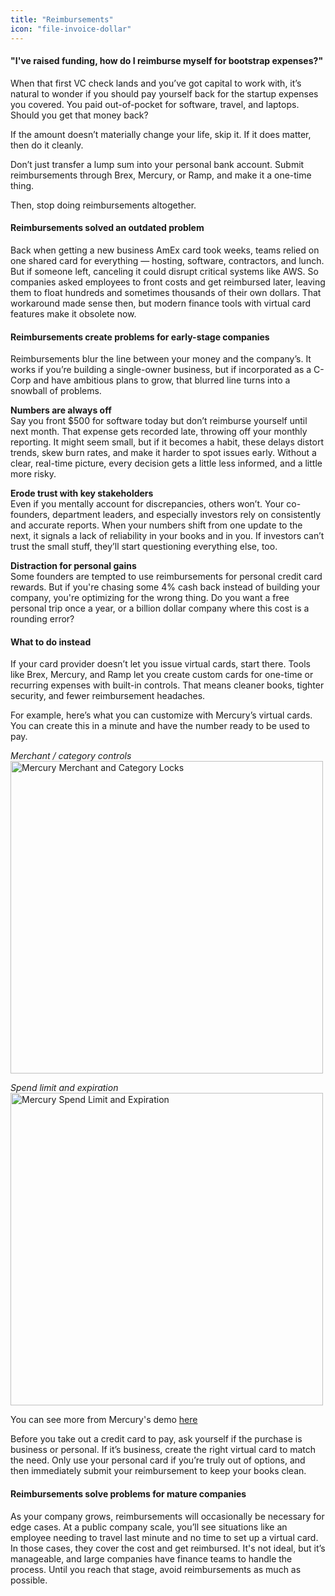 ```yaml
---
title: "Reimbursements"
icon: "file-invoice-dollar"
---
```


#### "I've raised funding, how do I reimburse myself for bootstrap expenses?"

When that first VC check lands and you’ve got capital to work with, it’s natural to wonder
if you should pay yourself back for the startup expenses you covered. You paid out-of-pocket
for software, travel, and laptops. Should you get that money back?

<Tip>If the amount doesn’t materially change your life, skip it. If it does matter, then do it cleanly.</Tip>

Don’t just transfer a lump sum into your personal bank account.
Submit reimbursements through Brex, Mercury, or Ramp, and make it a one-time thing.

Then, stop doing reimbursements altogether.

#### Reimbursements solved an outdated problem

Back when getting a new business AmEx card took weeks, teams relied on one shared card for everything
— hosting, software, contractors, and lunch. But if someone left, canceling it could disrupt critical
systems like AWS. So companies asked employees to front costs and get reimbursed later, leaving them to
float hundreds and sometimes thousands of their own dollars. That workaround made sense then, but modern
finance tools with virtual card features make it obsolete now.

#### Reimbursements create problems for early-stage companies
Reimbursements blur the line between your money and the company’s. It works if you’re building a
single-owner business, but if incorporated as a C-Corp and have ambitious plans to grow, that blurred
line turns into a snowball of problems. 

**Numbers are always off**  
Say you front $500 for software today but don’t reimburse yourself until next month. That expense
gets recorded late, throwing off your monthly reporting. It might seem small, but if it becomes a habit, these delays distort trends, skew burn rates, and make it harder to spot issues early. Without a clear, real-time picture, every decision gets a little less informed, and a little more risky. 

**Erode trust with key stakeholders**  
Even if you mentally account for discrepancies, others won’t. Your co-founders, department leaders,
and especially investors rely on consistently and accurate reports. When your numbers shift
from one update to the next, it signals a lack of reliability in your books and in you.
If investors can’t trust the small stuff, they’ll start questioning everything else, too. 

**Distraction for personal gains**  
Some founders are tempted to use reimbursements for personal credit card rewards.
But if you're chasing some 4% cash back instead of building your company, you're optimizing for the wrong thing. Do you want a free personal trip once a year, or a billion dollar company where this cost is a rounding error?

#### What to do instead
If your card provider doesn’t let you issue virtual cards, start there. Tools like Brex,
Mercury, and Ramp let you create custom cards for one-time or recurring expenses with built-in controls.
That means cleaner books, tighter security, and fewer reimbursement headaches. 

For example, here’s what you can customize with Mercury’s virtual cards.
You can create this in a minute and have the number ready to be used to pay.

*Merchant / category controls*
<img width="500" src="/images/reimbursements_merchant_category_lock.gif" alt="Mercury Merchant and Category Locks" />

*Spend limit and expiration*
<img width="500" src="/images/reimbursements_limits_locks.gif" alt="Mercury Spend Limit and Expiration" />

You can see more from Mercury's demo [here](https://demo.mercury.com/issue-card)

Before you take out a credit card to pay, ask yourself if the purchase is business or personal.
If it’s business, create the right virtual card to match the need. Only use your personal card if
you’re truly out of options, and then immediately submit your reimbursement to keep your books clean. 

#### Reimbursements solve problems for mature companies
As your company grows, reimbursements will occasionally be necessary for edge cases. At a public company
scale, you’ll see situations like an employee needing to travel last minute and no time to set up a
virtual card. In those cases, they cover the cost and get reimbursed. It's not ideal, but it’s manageable,
and large companies have finance teams to handle the process. Until you reach that stage, avoid reimbursements
as much as possible. 
